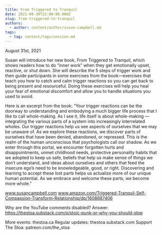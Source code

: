 ```yaml
---
title: From Triggered to Tranquil
date: 2021-08-30T22:00:00.000Z
slug: from-triggered-to-tranquil
authors:
  - author: content/author/susan-campbell.md
tags:
  - tag: content/tags/session.md
---
```


August 31st, 2021

Susan will introduce her new book, From Triggered to Tranquil, which shows readers how to do “inner work” when they get emotionally upset, reactive, or shut down. She will describe the 5 steps of trigger work and then guide participants in some exercises from the book—exercises that teach you how to catch and calm trigger reactions so you can get back to being present and resourceful. Doing these exercises will help you heal your fear of emotional discomfort and allow you to handle situations you used to avoid.

 Here is an excerpt from the book: “Your trigger reactions can be the doorway to understanding and embodying a much bigger life process that I like to call whole-making. As I see it, life itself is about whole-making —integrating the various parts of a system into increasingly interrelated wholes. Our trigger reactions help us see aspects of ourselves that we may be unaware of. As we explore these reactions, we discover parts of ourselves that have been denied, abandoned, or repressed. This is the realm of the human unconscious that psychologists call our shadow. As we enter through this portal, we encounter forgotten hurts and disappointments, unmet childhood needs, protective personality habits that we adopted to keep us safe, beliefs that help us make sense of things we don’t understand, and ideas about ourselves and others that feed the insecure ego’s need to be knowledgeable, good, or right. Discovering and learning to accept these lost parts helps us actualize more of our unique human potential. As we embrace and welcome these parts, we become more whole.”

www.susancampbell.com
www.amazon.com/Triggered-Tranquil-Self-Compassion-Transform-Relationship/dp/1608687406

Why are the YouTube comments disabled? Answer: https://thestoa.substack.com/p/stoic-punk-or-why-you-should-stop

More events: thestoa.ca 
Regular updates: thestoa.substack.com 
Support The Stoa: patreon.com/the_stoa
